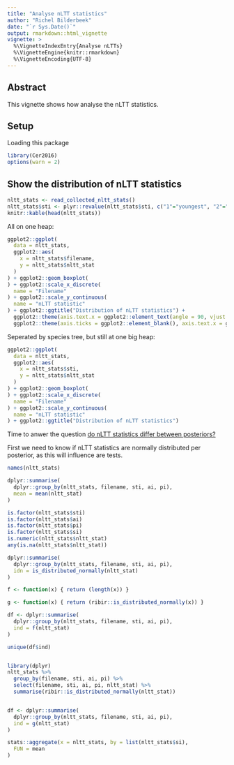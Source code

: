 ```yaml
---
title: "Analyse nLTT statistics"
author: "Richel Bilderbeek"
date: "`r Sys.Date()`"
output: rmarkdown::html_vignette
vignette: >
  %\VignetteIndexEntry{Analyse nLTTs}
  %\VignetteEngine{knitr::rmarkdown}
  %\VignetteEncoding{UTF-8}
---
```


## Abstract

This vignette shows how analyse the nLTT statistics.

## Setup

Loading this package

```r
library(Cer2016)
options(warn = 2)
```

## Show the distribution of nLTT statistics

```r
nltt_stats <- read_collected_nltt_stats()
nltt_stats$sti <- plyr::revalue(nltt_stats$sti, c("1"="youngest", "2"="oldest"))
knitr::kable(head(nltt_stats))
```

All on one heap:

```r
ggplot2::ggplot(
  data = nltt_stats,
  ggplot2::aes(
    x = nltt_stats$filename,
    y = nltt_stats$nltt_stat
  )
) + ggplot2::geom_boxplot(
) + ggplot2::scale_x_discrete(
  name = "Filename"
) + ggplot2::scale_y_continuous(
  name = "nLTT statistic"
) + ggplot2::ggtitle("Distribution of nLTT statistics") + 
  ggplot2::theme(axis.text.x = ggplot2::element_text(angle = 90, vjust = 0.5)) + ggplot2::theme(legend.position="none") + 
  ggplot2::theme(axis.ticks = ggplot2::element_blank(), axis.text.x = ggplot2::element_blank())

```

Seperated by species tree, but still at one big heap:

```r
ggplot2::ggplot(
  data = nltt_stats,
  ggplot2::aes(
    x = nltt_stats$sti,
    y = nltt_stats$nltt_stat
  )
) + ggplot2::geom_boxplot(
) + ggplot2::scale_x_discrete(
  name = "Filename"
) + ggplot2::scale_y_continuous(
  name = "nLTT statistic"
) + ggplot2::ggtitle("Distribution of nLTT statistics")

```

Time to anwer the question [do nLTT statistics differ between posteriors?](https://github.com/richelbilderbeek/Cer2016/issues/103)

First we need to know if nLTT statistics are normally 
distributed per posterior, as this will influence are tests.

```r

names(nltt_stats)

dplyr::summarise(
  dplyr::group_by(nltt_stats, filename, sti, ai, pi),
  mean = mean(nltt_stat)
)

is.factor(nltt_stats$sti)
is.factor(nltt_stats$ai)
is.factor(nltt_stats$pi)
is.factor(nltt_stats$si)
is.numeric(nltt_stats$nltt_stat)
any(is.na(nltt_stats$nltt_stat))

dplyr::summarise(
  dplyr::group_by(nltt_stats, filename, sti, ai, pi),
  idn = is_distributed_normally(nltt_stat)
)

f <- function(x) { return (length(x)) }

g <- function(x) { return (ribir::is_distributed_normally(x)) }

df <- dplyr::summarise(
  dplyr::group_by(nltt_stats, filename, sti, ai, pi),
  ind = f(nltt_stat)
)

unique(df$ind)


library(dplyr)
nltt_stats %>% 
  group_by(filename, sti, ai, pi) %>% 
  select(filename, sti, ai, pi, nltt_stat) %>% 
  summarise(ribir::is_distributed_normally(nltt_stat))


df <- dplyr::summarise(
  dplyr::group_by(nltt_stats, filename, sti, ai, pi),
  ind = g(nltt_stat)
)

stats::aggregate(x = nltt_stats, by = list(nltt_stats$si),
  FUN = mean
)
```



